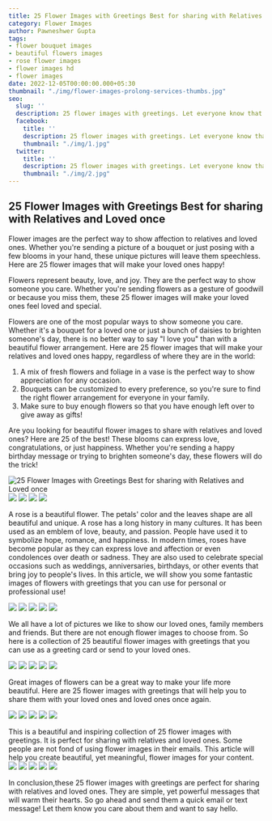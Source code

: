 ```yaml
---
title: 25 Flower Images with Greetings Best for sharing with Relatives and Loved once
category: Flower Images
author: Pawneshwer Gupta
tags:
- flower bouquet images
- beautiful flowers images
- rose flower images
- flower images hd
- flower images
date: 2022-12-05T00:00:00.000+05:30
thumbnail: "./img/flower-images-prolong-services-thumbs.jpg"
seo:
  slug: ''
  description: 25 flower images with greetings. Let everyone know that you are thankful for their love, support, and care by gifting them with a lovely bouquet of flowers.
  facebook:
    title: ''
    description: 25 flower images with greetings. Let everyone know that you are thankful for their love, support, and care by gifting them with a lovely bouquet of flowers.
    thumbnail: "./img/1.jpg"
  twitter:
    title: ''
    description: 25 flower images with greetings. Let everyone know that you are thankful for their love, support, and care by gifting them with a lovely bouquet of flowers.
    thumbnail: "./img/2.jpg"
---
```

## 25 Flower Images with Greetings Best for sharing with Relatives and Loved once

Flower images are the perfect way to show affection to relatives and loved ones. Whether you're sending a picture of a bouquet or just posing with a few blooms in your hand, these unique pictures will leave them speechless. Here are 25 flower images that will make your loved ones happy!

Flowers represent beauty, love, and joy. They are the perfect way to show someone you care. Whether you're sending flowers as a gesture of goodwill or because you miss them, these 25 flower images will make your loved ones feel loved and special.

Flowers are one of the most popular ways to show someone you care. Whether it's a bouquet for a loved one or just a bunch of daisies to brighten someone's day, there is no better way to say "I love you" than with a beautiful flower arrangement. Here are 25 flower images that will make your relatives and loved ones happy, regardless of where they are in the world:

1. A mix of fresh flowers and foliage in a vase is the perfect way to show appreciation for any occasion.
2. Bouquets can be customized to every preference, so you're sure to find the right flower arrangement for everyone in your family.
3. Make sure to buy enough flowers so that you have enough left over to give away as gifts!

Are you looking for beautiful flower images to share with relatives and loved ones? Here are 25 of the best! These blooms can express love, congratulations, or just happiness. Whether you're sending a happy birthday message or trying to brighten someone's day, these flowers will do the trick!

![25 Flower Images with Greetings Best for sharing with Relatives and Loved once](./img/flower-images-with-greetings-1.jpg "25 Flower Images with Greetings Best for sharing with Relatives and Loved once")
![](./img/flower-images-with-greetings-2.jpg)
![](./img/flower-images-with-greetings-3.jpg)
![](./img/flower-images-with-greetings-4.jpg)
![](./img/flower-images-with-greetings-5.jpg)

A rose is a beautiful flower. The petals' color and the leaves shape are all beautiful and unique. A rose has a long history in many cultures. It has been used as an emblem of love, beauty, and passion. People have used it to symbolize hope, romance, and happiness.
In modern times, roses have become popular as they can express love and affection or even condolences over death or sadness. They are also used to celebrate special occasions such as weddings, anniversaries, birthdays, or other events that bring joy to people's lives.
In this article, we will show you some fantastic images of flowers with greetings that you can use for personal or professional use!

![](./img/flower-images-with-greetings-6.jpg)
![](./img/flower-images-with-greetings-7.jpg)
![](./img/flower-images-with-greetings-8.jpg)
![](./img/flower-images-with-greetings-9.jpg)
![](./img/flower-images-with-greetings-10.jpg)

We all have a lot of pictures we like to show our loved ones, family members and friends. But there are not enough flower images to choose from. So here is a collection of 25 beautiful flower images with greetings that you can use as a greeting card or send to your loved ones.

![](./img/flower-images-with-greetings-11.jpg)
![](./img/flower-images-with-greetings-12.jpg)
![](./img/flower-images-with-greetings-13.jpg)
![](./img/flower-images-with-greetings-14.jpg)
![](./img/flower-images-with-greetings-15.jpg)

Great images of flowers can be a great way to make your life more beautiful. Here are 25 flower images with greetings that will help you to share them with your loved ones and loved ones once again.

![](./img/flower-images-with-greetings-16.jpg)
![](./img/flower-images-with-greetings-17.jpg)
![](./img/flower-images-with-greetings-18.jpg)
![](./img/flower-images-with-greetings-19.jpg)
![](./img/flower-images-with-greetings-20.jpg)

This is a beautiful and inspiring collection of 25 flower images with greetings. It is perfect for sharing with relatives and loved ones.
Some people are not fond of using flower images in their emails. This article will help you create beautiful, yet meaningful, flower images for your content.
![](./img/flower-images-with-greetings-21.jpg)
![](./img/flower-images-with-greetings-22.jpg)
![](./img/flower-images-with-greetings-23.jpg)
![](./img/flower-images-with-greetings-24.jpg)
![](./img/flower-images-with-greetings-25.jpg)

In conclusion,these 25 flower images with greetings are perfect for sharing with relatives and loved ones. They are simple, yet powerful messages that will warm their hearts. So go ahead and send them a quick email or text message! Let them know you care about them and want to say hello.